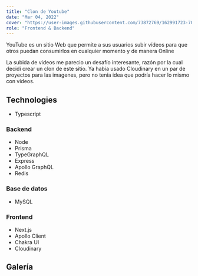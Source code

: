 ```yaml
---
title: "Clon de Youtube"
date: "Mar 04, 2022"
cover: "https://user-images.githubusercontent.com/73872769/162991723-70c5ff16-bde1-4b2e-8771-133b3eff3c03.jpg"
role: "Frontend & Backend"
---
```


​YouTube es un sitio Web que permite a sus usuarios subir vídeos para que otros puedan consumirlos en cualquier momento y de manera Online

La subida de videos me parecio un desafío interesante, razón por la cual decidí crear un clon de este sitio. Ya habia usado Cloudinary en un par de proyectos para las imagenes, pero no tenía idea que podría hacer lo mismo con videos.

## Technologies

- Typescript

### Backend

- Node
- Prisma
- TypeGraphQL
- Express
- Apollo GraphQL
- Redis

### Base de datos

- MySQL

### Frontend

- Next.js
- Apollo Client
- Chakra UI
- Cloudinary

## Galería

<GalleryImage
  alt="videos"
  image="https://user-images.githubusercontent.com/73872769/162371099-1dda58be-677b-41aa-9ed4-bcd78fae7477.png"
  caption="La clásica lista de videos de Youtube"
/>

<GalleryImage
  alt="un solo video"
  image="https://user-images.githubusercontent.com/73872769/162371261-3a343f90-02b8-4f12-bb67-11387b21427d.png"
  caption="La vista de un solo video"
/>
